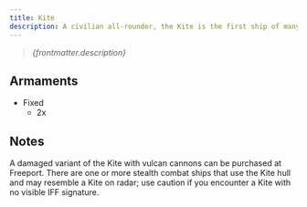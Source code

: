 ```yaml
---
title: Kite
description: A civilian all-rounder, the Kite is the first ship of many young, aspiring pilots. With a spacious cargo hold and dual plasmacaster armament, the Kite truly does it all for the first-timer.
---
```



> *{frontmatter.description}*

## Armaments

* Fixed
    * 2x <ShipWeapon weaponID="ShuttleGunPlasmaRepeater" />


## Notes

A damaged variant of the Kite with vulcan cannons can be purchased at Freeport. There are one or more stealth combat ships that use the Kite hull and may resemble a Kite on radar; use caution if you encounter a Kite with no visible IFF signature.